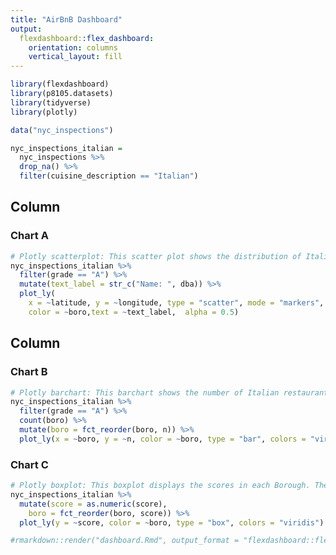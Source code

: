 ```yaml
---
title: "AirBnB Dashboard"
output: 
  flexdashboard::flex_dashboard:
    orientation: columns
    vertical_layout: fill
---
```


```r
library(flexdashboard)
library(p8105.datasets)
library(tidyverse)
library(plotly)
```

```r
data("nyc_inspections")

nyc_inspections_italian = 
  nyc_inspections %>% 
  drop_na() %>% 
  filter(cuisine_description == "Italian")
```

Column {data-width=650}
-----------------------------------------------------------------------

### Chart A


```r
# Plotly scatterplot: This scatter plot shows the distribution of Italian restaurant with grade A.
nyc_inspections_italian %>%
  filter(grade == "A") %>% 
  mutate(text_label = str_c("Name: ", dba)) %>% 
  plot_ly(
    x = ~latitude, y = ~longitude, type = "scatter", mode = "markers",
    color = ~boro,text = ~text_label,  alpha = 0.5)
```

Column {data-width=350}
-----------------------------------------------------------------------

### Chart B

```r
# Plotly barchart: This barchart shows the number of Italian restaurant with Grade A in different Borough.
nyc_inspections_italian %>% 
  filter(grade == "A") %>% 
  count(boro) %>% 
  mutate(boro = fct_reorder(boro, n)) %>% 
  plot_ly(x = ~boro, y = ~n, color = ~boro, type = "bar", colors = "viridis")
```

### Chart C

```r
# Plotly boxplot: This boxplot displays the scores in each Borough. The higher the score, the more severe of the violations.
nyc_inspections_italian %>% 
  mutate(score = as.numeric(score),
    boro = fct_reorder(boro, score)) %>% 
  plot_ly(y = ~score, color = ~boro, type = "box", colors = "viridis")
```

```r
#rmarkdown::render("dashboard.Rmd", output_format = "flexdashboard::flex_dashboard")
```

